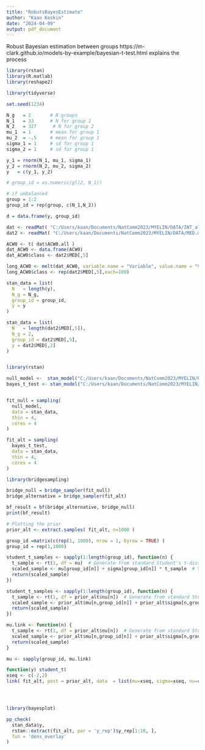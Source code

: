 ```yaml
---
title: "RobutsBayesEstimate"
author: "Kaan Keskin"
date: "2024-04-09"
output: pdf_document
---
```

 Robust Bayesian estimation between groups  https://m-clark.github.io/models-by-example/bayesian-t-test.html 
 explains the process 

```r
library(rstan)
library(R.matlab)
library(reshape2)
```

```r
library(tidyverse)

set.seed(1234)

N_g   = 2       # N groups
N_1   = 33      # N for group 1
N_2   = 327      # N for group 2
mu_1  = 1       # mean for group 1
mu_2  = -.5     # mean for group 1
sigma_1 = 1     # sd for group 1
sigma_2 = 1     # sd for group 1

y_1 = rnorm(N_1, mu_1, sigma_1)
y_2 = rnorm(N_2, mu_2, sigma_2)
y   = c(y_1, y_2)

# group_id = as.numeric(gl(2, N_1))

# if unbalanced
group = 1:2
group_id = rep(group, c(N_1,N_2))

d = data.frame(y, group_id)

```

```r
dat <- readMat( "C:/Users/kaan/Documents/NatComm2023/MYELIN/DATA/INT_all.mat" )
dat2 <- readMat( "C:/Users/kaan/Documents/NatComm2023/MYELIN/DATA/MED.mat" )

ACW0 <- t( dat$ACW0.all )
dat_ACW0 <- data.frame(ACW0)
dat_ACW0$class <- dat2$MED[,5]

long_ACW0 <- melt(dat_ACW0, variable.name = "Variable", value.name = "Value")
long_ACW0$class <- rep(dat2$MED[,5],each=100)

```

```r
stan_data = list(
  N   = length(y),
  N_g = N_g,
  group_id = group_id,
  y = y
)

stan_data = list(
  N   = length(dat2$MED[,5]),
  N_g = 2,
  group_id = dat2$MED[,5],
  y = dat2$MED[,2]
)


library(rstan) 

null_model <-  stan_model("C:/Users/kaan/Documents/NatComm2023/MYELIN/R/null_model.stan")
bayes_t_test <- stan_model("C:/Users/kaan/Documents/NatComm2023/MYELIN/R/bayes_t_test.stan")


fit_null = sampling(
  null_model,
  data = stan_data,
  thin = 4, 
  cores = 4
)

fit_alt = sampling(
  bayes_t_test,
  data = stan_data,
  thin = 4, 
  cores = 4
)

library(bridgesampling)

bridge_null = bridge_sampler(fit_null)
bridge_alternative = bridge_sampler(fit_alt)

bf_result = bf(bridge_alternative, bridge_null)
print(bf_result)

```

```r
# Plotting the prior
prior_alt <- extract.samples( fit_alt, n=1000 )

group_id =matrix(c(rep(1, 1000), nrow = 1, byrow = TRUE) )
group_id = rep(1,1000)

student_t_samples <- sapply(1:length(group_id), function(n) {
  t_sample <- rt(1, df = nu)  # Generate from standard Student's t-distribution
  scaled_sample <- mu[group_id[n]] + sigma[group_id[n]] * t_sample  # Scale to have desired mean and standard deviation
  return(scaled_sample)
})

student_t_samples <- sapply(1:length(group_id), function(n) {
  t_sample <- rt(1, df = prior_alt$nu[n])  # Generate from standard Student's t-distribution
  scaled_sample <- prior_alt$mu[n,group_id[n]] + prior_alt$sigma[n,group_id[n]] * t_sample  # Scale to have desired mean and standard deviation
  return(scaled_sample)
})

mu.link <- function(n) {
  t_sample <- rt(1, df = prior_alt$nu[n])  # Generate from standard Student's t-distribution
  scaled_sample <- prior_alt$mu[n,group_id[n]] + prior_alt$sigma[n,group_id[n]] * t_sample  # Scale to have desired mean and standard deviation
  return(scaled_sample)
}

mu <- sapply(group_id, mu.link)

function(y) student_t(
xseq <- c(-2,2)   
link( fit_alt, post = prior_alt, data  = list(mu=xseq, sigma=xseq, nu=c(0:100)) )




library(bayesplot)

pp_check(
  stan_data$y,
  rstan::extract(fit_alt, par = 'y_rep')$y_rep[1:10, ],
  fun = 'dens_overlay'
)
```